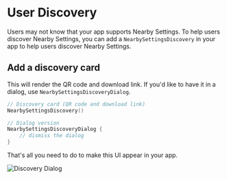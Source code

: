 # User Discovery

Users may not know that your app supports Nearby Settings. To help users discover Nearby Settings, you can add a `NearbySettingsDiscovery` in your app to help users discover Nearby Settings.

## Add a discovery card

This will render the QR code and download link. If you'd like to have it in a dialog, use `NearbySettingsDiscoveryDialog`.

```kotlin
// Discovery card (QR code and download link)
NearbySettingsDiscovery()

// Dialog version
NearbySettingsDiscoveryDialog {
    // dismiss the dialog
}
```

That's all you need to do to make this UI appear in your app.

![Discovery Dialog](/discovery.png)
